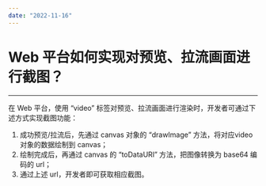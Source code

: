 ```yaml
---
date: "2022-11-16"
---
```

# Web 平台如何实现对预览、拉流画面进行截图？  

- - -

在 Web 平台，使用 “video” 标签对预览、拉流画面进行渲染时，开发者可通过下述方式实现截图功能：
1. 成功预览/拉流后，先通过 canvas 对象的 “drawImage” 方法，将对应video对象的数据绘制到 canvas；
2. 绘制完成后，再通过 canvas 的 “toDataURl” 方法，把图像转换为 base64 编码的 url；
3. 通过上述 url，开发者即可获取相应截图。
